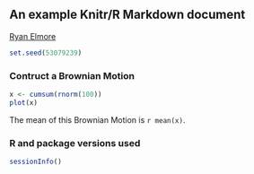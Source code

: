 ## An example Knitr/R Markdown document

[Ryan Elmore](http://rtelmore.github.io/)

```r
set.seed(53079239)
```

### Contruct a Brownian Motion 

```r
x <- cumsum(rnorm(100))
plot(x)
```
The mean of this Brownian Motion is `r mean(x)`.

### R and package versions used

```r
sessionInfo()
```

